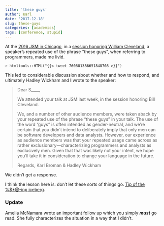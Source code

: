```yaml
---
title: 'these guys'
author: Karl
date: '2017-12-18'
slug: these-guys
categories: [academics]
tags: [conference, stupid]
---
```


At the
[2016 JSM in Chicago](https://ww2.amstat.org/meetings/jsm/2016/),
in a
[session honoring William Cleveland](https://ww2.amstat.org/meetings/jsm/2016/onlineprogram/ActivityDetails.cfm?SessionID=212769),
a speaker's repeated use of the phrase "these guys", when referring to
programmers, made me livid.

`r htmltools::HTML("{{< tweet 760881386651848708 >}}")`

This led to considerable discussion about whether and how to respond,
and ultimately Hadley Wickham and I wrote to the speaker:

> Dear S____,
>
> We attended your talk at JSM last week, in the session honoring Bill Cleveland.
>
> We, and a number of other audience members, were taken aback by your repeated use of the phrase "these guys" in your talk. The use of the word "guys" is often intended as gender-neutral, and we're certain that you didn't intend to deliberately imply that only men can be software developers and data analysts. However, our experience as audience members was that your repeated usage came across as rather exclusionary---characterizing programmers and analysts as exclusively men. Given that that was likely not your intent, we hope you'll take it in consideration to change your language in the future.
>
> Regards,
> Karl Broman & Hadley Wickham

We didn't get a response.

I think the lesson here is: don't let these sorts of things go.
[Tip of the %$*@-ing iceberg](https://medium.com/@kristianlum/statistics-we-have-a-problem-304638dc5de5).

### Update

[Amelia McNamara](https://www.amelia.mn) wrote
[an important follow up](https://www.amelia.mn/blog/2017-12-19-On-Microaggressions/)
which you simply _**must**_ go read. She fully characterizes the
situation in a way that I didn't.
